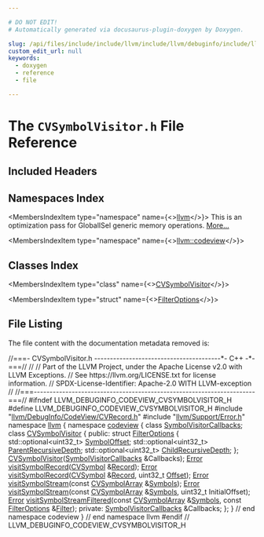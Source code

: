 ```yaml
---

# DO NOT EDIT!
# Automatically generated via docusaurus-plugin-doxygen by Doxygen.

slug: /api/files/include/include/llvm/include/llvm/debuginfo/include/llvm/debuginfo/codeview/cvsymbolvisitor-h
custom_edit_url: null
keywords:
  - doxygen
  - reference
  - file

---
```





# The `CVSymbolVisitor.h` File Reference

<DoxygenPage pluginConfig={pluginConfig}>



## Included Headers

<IncludesList>
<IncludesListItem
  filePath="llvm/DebugInfo/CodeView/CVRecord.h"
  permalink="/docs/api/files/include/include/llvm/include/llvm/debuginfo/include/llvm/debuginfo/codeview/cvrecord-h"
  isLocal="true" />
<IncludesListItem
  filePath="llvm/Support/Error.h"
  permalink="/docs/api/files/include/include/llvm/include/llvm/support/error-h"
  isLocal="true" />
</IncludesList>

## Namespaces Index

<MembersIndex>

<MembersIndexItem
  type="namespace"
  name={<><a href="/docs/api/namespaces/llvm">llvm</a></>}>
This is an optimization pass for GlobalISel generic memory operations. <a href="/docs/api/namespaces/llvm/#details">More...</a>
</MembersIndexItem>

<MembersIndexItem
  type="namespace"
  name={<><a href="/docs/api/namespaces/llvm/codeview">llvm::codeview</a></>}>
</MembersIndexItem>

</MembersIndex>

## Classes Index

<MembersIndex>

<MembersIndexItem
  type="class"
  name={<><a href="/docs/api/classes/llvm/codeview/cvsymbolvisitor">CVSymbolVisitor</a></>}>
</MembersIndexItem>

<MembersIndexItem
  type="struct"
  name={<><a href="/docs/api/structs/llvm/codeview/cvsymbolvisitor/filteroptions">FilterOptions</a></>}>
</MembersIndexItem>

</MembersIndex>


## File Listing

The file content with the documentation metadata removed is:

<ProgramListing>

<Link id="l00001" /><CodeLine lineNumber="1"><Highlight kind="comment">//===- CVSymbolVisitor.h ----------------------------------------&#42;- C++ -&#42;-===//</Highlight><Highlight kind="normal"></Highlight></CodeLine>
<Link id="l00002" /><CodeLine lineNumber="2"><Highlight kind="normal"></Highlight><Highlight kind="comment">//</Highlight><Highlight kind="normal"></Highlight></CodeLine>
<Link id="l00003" /><CodeLine lineNumber="3"><Highlight kind="normal"></Highlight><Highlight kind="comment">// Part of the LLVM Project, under the Apache License v2.0 with LLVM Exceptions.</Highlight><Highlight kind="normal"></Highlight></CodeLine>
<Link id="l00004" /><CodeLine lineNumber="4"><Highlight kind="normal"></Highlight><Highlight kind="comment">// See https://llvm.org/LICENSE.txt for license information.</Highlight><Highlight kind="normal"></Highlight></CodeLine>
<Link id="l00005" /><CodeLine lineNumber="5"><Highlight kind="normal"></Highlight><Highlight kind="comment">// SPDX-License-Identifier: Apache-2.0 WITH LLVM-exception</Highlight><Highlight kind="normal"></Highlight></CodeLine>
<Link id="l00006" /><CodeLine lineNumber="6"><Highlight kind="normal"></Highlight><Highlight kind="comment">//</Highlight><Highlight kind="normal"></Highlight></CodeLine>
<Link id="l00007" /><CodeLine lineNumber="7"><Highlight kind="normal"></Highlight><Highlight kind="comment">//===----------------------------------------------------------------------===//</Highlight><Highlight kind="normal"></Highlight></CodeLine>
<Link id="l00008" /><CodeLine lineNumber="8"><Highlight kind="normal"></Highlight></CodeLine>
<Link id="l00009" /><CodeLine lineNumber="9"><Highlight kind="normal"></Highlight><Highlight kind="preprocessor">#ifndef LLVM&#95;DEBUGINFO&#95;CODEVIEW&#95;CVSYMBOLVISITOR&#95;H</Highlight><Highlight kind="normal"></Highlight></CodeLine>
<Link id="l00010" /><CodeLine lineNumber="10"><Highlight kind="normal"></Highlight><Highlight kind="preprocessor">#define LLVM&#95;DEBUGINFO&#95;CODEVIEW&#95;CVSYMBOLVISITOR&#95;H</Highlight><Highlight kind="normal"></Highlight></CodeLine>
<Link id="l00011" /><CodeLine lineNumber="11"><Highlight kind="normal"></Highlight></CodeLine>
<Link id="l00012" /><CodeLine lineNumber="12"><Highlight kind="normal"></Highlight><Highlight kind="preprocessor">#include &quot;<a href="/docs/api/files/include/include/llvm/include/llvm/debuginfo/include/llvm/debuginfo/codeview/cvrecord-h">llvm/DebugInfo/CodeView/CVRecord.h</a>&quot;</Highlight><Highlight kind="normal"></Highlight></CodeLine>
<Link id="l00013" /><CodeLine lineNumber="13"><Highlight kind="normal"></Highlight><Highlight kind="preprocessor">#include &quot;<a href="/docs/api/files/include/include/llvm/include/llvm/support/error-h">llvm/Support/Error.h</a>&quot;</Highlight><Highlight kind="normal"></Highlight></CodeLine>
<Link id="l00014" /><CodeLine lineNumber="14"><Highlight kind="normal"></Highlight></CodeLine>
<Link id="l00015" /><CodeLine lineNumber="15"><Highlight kind="normal"></Highlight><Highlight kind="keyword">namespace </Highlight><Highlight kind="normal"><a href="/docs/api/namespaces/llvm">llvm</a> &#123;</Highlight></CodeLine>
<Link id="l00016" /><CodeLine lineNumber="16"><Highlight kind="normal"></Highlight><Highlight kind="keyword">namespace </Highlight><Highlight kind="normal"><a href="/docs/api/namespaces/llvm/codeview">codeview</a> &#123;</Highlight></CodeLine>
<Link id="l00017" /><CodeLine lineNumber="17"><Highlight kind="normal"></Highlight><Highlight kind="keyword">class </Highlight><Highlight kind="normal"><a href="/docs/api/classes/llvm/codeview/symbolvisitorcallbacks">SymbolVisitorCallbacks</a>;</Highlight></CodeLine>
<Link id="l00018" /><CodeLine lineNumber="18"><Highlight kind="normal"></Highlight></CodeLine>
<Link id="l00019" /><CodeLine lineNumber="19" lineLink="/docs/api/classes/llvm/codeview/cvsymbolvisitor"><Highlight kind="normal"></Highlight><Highlight kind="keyword">class </Highlight><Highlight kind="normal"><a href="/docs/api/classes/llvm/codeview/cvsymbolvisitor/#a1707b6d4c21be859df78a07b89f12c5a">CVSymbolVisitor</a> &#123;</Highlight></CodeLine>
<Link id="l00020" /><CodeLine lineNumber="20"><Highlight kind="normal"></Highlight><Highlight kind="keyword">public</Highlight><Highlight kind="normal">:</Highlight></CodeLine>
<Link id="l00021" /><CodeLine lineNumber="21" lineLink="/docs/api/structs/llvm/codeview/cvsymbolvisitor/filteroptions"><Highlight kind="normal">  </Highlight><Highlight kind="keyword">struct </Highlight><Highlight kind="normal"><a href="/docs/api/structs/llvm/codeview/cvsymbolvisitor/filteroptions">FilterOptions</a> &#123;</Highlight></CodeLine>
<Link id="l00022" /><CodeLine lineNumber="22" lineLink="/docs/api/structs/llvm/codeview/cvsymbolvisitor/filteroptions/#a13586bf26c1057663993391f42092e74"><Highlight kind="normal">    std::optional&lt;uint32&#95;t&gt; <a href="/docs/api/structs/llvm/codeview/cvsymbolvisitor/filteroptions/#a13586bf26c1057663993391f42092e74">SymbolOffset</a>;</Highlight></CodeLine>
<Link id="l00023" /><CodeLine lineNumber="23" lineLink="/docs/api/structs/llvm/codeview/cvsymbolvisitor/filteroptions/#a165516d2c64e93e3209464a65b2049b4"><Highlight kind="normal">    std::optional&lt;uint32&#95;t&gt; <a href="/docs/api/structs/llvm/codeview/cvsymbolvisitor/filteroptions/#a165516d2c64e93e3209464a65b2049b4">ParentRecursiveDepth</a>;</Highlight></CodeLine>
<Link id="l00024" /><CodeLine lineNumber="24" lineLink="/docs/api/structs/llvm/codeview/cvsymbolvisitor/filteroptions/#af1fcb79e84d46fa47388b79e81df61d5"><Highlight kind="normal">    std::optional&lt;uint32&#95;t&gt; <a href="/docs/api/structs/llvm/codeview/cvsymbolvisitor/filteroptions/#af1fcb79e84d46fa47388b79e81df61d5">ChildRecursiveDepth</a>;</Highlight></CodeLine>
<Link id="l00025" /><CodeLine lineNumber="25"><Highlight kind="normal">  &#125;;</Highlight></CodeLine>
<Link id="l00026" /><CodeLine lineNumber="26"><Highlight kind="normal"></Highlight></CodeLine>
<Link id="l00027" /><CodeLine lineNumber="27"><Highlight kind="normal">  <a href="/docs/api/classes/llvm/codeview/cvsymbolvisitor/#a1707b6d4c21be859df78a07b89f12c5a">CVSymbolVisitor</a>(<a href="/docs/api/classes/llvm/codeview/symbolvisitorcallbacks">SymbolVisitorCallbacks</a> &amp;Callbacks);</Highlight></CodeLine>
<Link id="l00028" /><CodeLine lineNumber="28"><Highlight kind="normal"></Highlight></CodeLine>
<Link id="l00029" /><CodeLine lineNumber="29"><Highlight kind="normal">  <a href="/docs/api/classes/llvm/error">Error</a> <a href="/docs/api/classes/llvm/codeview/cvsymbolvisitor/#a715b6cd253e266c828dbe77fcfd96670">visitSymbolRecord</a>(<a href="/docs/api/namespaces/llvm/codeview/#a5cc6234b75e6212142e2a91d34af146f">CVSymbol</a> &amp;<a href="/docs/api/classes/llvm/record">Record</a>);</Highlight></CodeLine>
<Link id="l00030" /><CodeLine lineNumber="30"><Highlight kind="normal">  <a href="/docs/api/classes/llvm/error">Error</a> <a href="/docs/api/classes/llvm/codeview/cvsymbolvisitor/#a715b6cd253e266c828dbe77fcfd96670">visitSymbolRecord</a>(<a href="/docs/api/namespaces/llvm/codeview/#a5cc6234b75e6212142e2a91d34af146f">CVSymbol</a> &amp;<a href="/docs/api/classes/llvm/record">Record</a>, uint32&#95;t <a href="/docs/api/namespaces/llvm/#a05f5b9a11bdcc5feba62899f95dcf878a3134224cba2545bc57954d3b072aebb4">Offset</a>);</Highlight></CodeLine>
<Link id="l00031" /><CodeLine lineNumber="31"><Highlight kind="normal">  <a href="/docs/api/classes/llvm/error">Error</a> <a href="/docs/api/classes/llvm/codeview/cvsymbolvisitor/#ace5661625caed8c5d8e8a7d062742576">visitSymbolStream</a>(</Highlight><Highlight kind="keyword">const</Highlight><Highlight kind="normal"> <a href="/docs/api/namespaces/llvm/codeview/#a290687148df1bff1e309cd6af93dc035">CVSymbolArray</a> &amp;<a href="/docs/api/namespaces/llvm/codeview/#a04eb43a6dc736c2d6ed8dcc6d636a2afa5214a8a633c296d1d9d504fc54556692">Symbols</a>);</Highlight></CodeLine>
<Link id="l00032" /><CodeLine lineNumber="32"><Highlight kind="normal">  <a href="/docs/api/classes/llvm/error">Error</a> <a href="/docs/api/classes/llvm/codeview/cvsymbolvisitor/#ace5661625caed8c5d8e8a7d062742576">visitSymbolStream</a>(</Highlight><Highlight kind="keyword">const</Highlight><Highlight kind="normal"> <a href="/docs/api/namespaces/llvm/codeview/#a290687148df1bff1e309cd6af93dc035">CVSymbolArray</a> &amp;<a href="/docs/api/namespaces/llvm/codeview/#a04eb43a6dc736c2d6ed8dcc6d636a2afa5214a8a633c296d1d9d504fc54556692">Symbols</a>, uint32&#95;t InitialOffset);</Highlight></CodeLine>
<Link id="l00033" /><CodeLine lineNumber="33"><Highlight kind="normal">  <a href="/docs/api/classes/llvm/error">Error</a> <a href="/docs/api/classes/llvm/codeview/cvsymbolvisitor/#a386edc0742a93b59caac3efd31876012">visitSymbolStreamFiltered</a>(</Highlight><Highlight kind="keyword">const</Highlight><Highlight kind="normal"> <a href="/docs/api/namespaces/llvm/codeview/#a290687148df1bff1e309cd6af93dc035">CVSymbolArray</a> &amp;<a href="/docs/api/namespaces/llvm/codeview/#a04eb43a6dc736c2d6ed8dcc6d636a2afa5214a8a633c296d1d9d504fc54556692">Symbols</a>,</Highlight></CodeLine>
<Link id="l00034" /><CodeLine lineNumber="34"><Highlight kind="normal">                                  </Highlight><Highlight kind="keyword">const</Highlight><Highlight kind="normal"> <a href="/docs/api/structs/llvm/codeview/cvsymbolvisitor/filteroptions">FilterOptions</a> &amp;<a href="/docs/api/namespaces/llvm/#aaee5189b9c4db9ad666a88abaf1ee0c4ad7778d0c64b6ba21494c97f77a66885a">Filter</a>);</Highlight></CodeLine>
<Link id="l00035" /><CodeLine lineNumber="35"><Highlight kind="normal"></Highlight></CodeLine>
<Link id="l00036" /><CodeLine lineNumber="36"><Highlight kind="normal"></Highlight><Highlight kind="keyword">private</Highlight><Highlight kind="normal">:</Highlight></CodeLine>
<Link id="l00037" /><CodeLine lineNumber="37"><Highlight kind="normal">  <a href="/docs/api/classes/llvm/codeview/symbolvisitorcallbacks">SymbolVisitorCallbacks</a> &amp;Callbacks;</Highlight></CodeLine>
<Link id="l00038" /><CodeLine lineNumber="38"><Highlight kind="normal">&#125;;</Highlight></CodeLine>
<Link id="l00039" /><CodeLine lineNumber="39"><Highlight kind="normal"></Highlight></CodeLine>
<Link id="l00040" /><CodeLine lineNumber="40"><Highlight kind="normal">&#125; </Highlight><Highlight kind="comment">// end namespace codeview</Highlight><Highlight kind="normal"></Highlight></CodeLine>
<Link id="l00041" /><CodeLine lineNumber="41"><Highlight kind="normal">&#125; </Highlight><Highlight kind="comment">// end namespace llvm</Highlight><Highlight kind="normal"></Highlight></CodeLine>
<Link id="l00042" /><CodeLine lineNumber="42"><Highlight kind="normal"></Highlight></CodeLine>
<Link id="l00043" /><CodeLine lineNumber="43"><Highlight kind="normal"></Highlight><Highlight kind="preprocessor">#endif </Highlight><Highlight kind="comment">// LLVM&#95;DEBUGINFO&#95;CODEVIEW&#95;CVSYMBOLVISITOR&#95;H</Highlight><Highlight kind="normal"></Highlight></CodeLine>

</ProgramListing>


</DoxygenPage>
